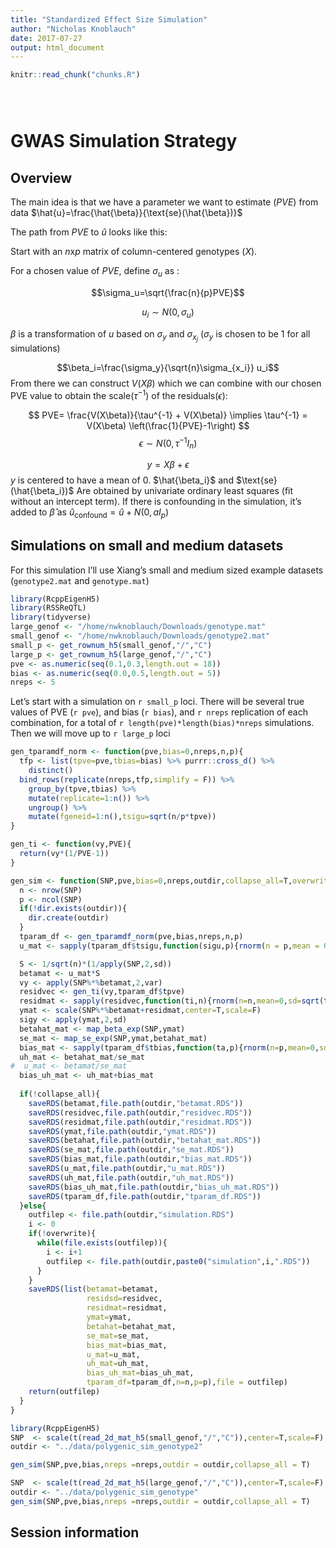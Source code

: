```yaml
---
title: "Standardized Effect Size Simulation"
author: "Nicholas Knoblauch"
date: 2017-07-27
output: html_document
---
```


<!-- The file analysis/chunks.R contains chunks that define default settings
shared across the workflowr files. -->
```r
knitr::read_chunk("chunks.R")
```

<!-- Update knitr chunk options -->
```r
```

<!-- Insert the date the file was last updated -->
```r
```

<!-- Insert the code version (Git commit SHA1) if Git repository exists and R
 package git2r is installed -->
```r
```

# GWAS Simulation Strategy

## Overview

The main idea is that we have a parameter we want to estimate ($PVE$) from data $\hat{u}=\frac{\hat{\beta}}{\text{se}(\hat{\beta})}$

The path from $PVE$ to $\hat{u}$ looks like this:

Start with an $n$x$p$ matrix of column-centered genotypes ($X$).

For a chosen value of $PVE$, define $\sigma_u$ as :

$$\sigma_u=\sqrt{\frac{n}{p}PVE}$$

$$u_i \sim N(0,\sigma_u)$$

$\beta$ is a transformation of $u$ based on $\sigma_y$ and $\sigma_{x_j}$ ($\sigma_y$ is chosen to be 1 for all simulations)


$$\beta_i=\frac{\sigma_y}{\sqrt{n}\sigma_{x_i}} u_i$$
From there we can construct $V(X\beta)$ which we can combine with our chosen PVE value to obtain the scale($\tau^{-1}$) of the residuals($\epsilon$):

$$ PVE= \frac{V(X\beta)}{\tau^{-1} + V(X\beta)} \implies \tau^{-1} = V(X\beta) \left(\frac{1}{PVE}-1\right)  $$
$$\epsilon \sim N(0,\tau^{-1}I_n)$$


$$ y= X \beta + \epsilon $$
$y$ is centered to have a mean of $0$. $\hat{\beta_i}$ and $\text{se}(\hat{\beta_i})$ Are obtained by univariate ordinary least squares (fit without an intercept term). If there is confounding in the simulation, it's added to $\hat{\beta}$ as $\hat{u}_{\text{confound}}=\hat{u}+N(0,a I_p)$

## Simulations on small and medium datasets

For this simulation I'll use Xiang's small  and medium sized example datasets (`genotype2.mat` and `genotype.mat`)


```r
library(RcppEigenH5)
library(RSSReQTL)
library(tidyverse)
large_genof <- "/home/nwknoblauch/Downloads/genotype.mat"
small_genof <- "/home/nwknoblauch/Downloads/genotype2.mat"
small_p <- get_rownum_h5(small_genof,"/","C")
large_p <- get_rownum_h5(large_genof,"/","C")
pve <- as.numeric(seq(0.1,0.3,length.out = 18))
bias <- as.numeric(seq(0.0,0.5,length.out = 5))
nreps <- 5
```


Let's start with a simulation on `r small_p` loci.  There will be several true values of PVE (`r pve`), and bias (`r bias`), and `r nreps` replication of each combination, for a total of `r length(pve)*length(bias)*nreps` simulations. Then we will move up to `r large_p` loci

```r

gen_tparamdf_norm <- function(pve,bias=0,nreps,n,p){
  tfp <- list(tpve=pve,tbias=bias) %>% purrr::cross_d() %>% 
    distinct()
  bind_rows(replicate(nreps,tfp,simplify = F)) %>%
    group_by(tpve,tbias) %>%
    mutate(replicate=1:n()) %>%
    ungroup() %>%
    mutate(fgeneid=1:n(),tsigu=sqrt(n/p*tpve))
}

gen_ti <- function(vy,PVE){
  return(vy*(1/PVE-1))
}

gen_sim <- function(SNP,pve,bias=0,nreps,outdir,collapse_all=T,overwrite=F){
  n <- nrow(SNP)
  p <- ncol(SNP)
  if(!dir.exists(outdir)){
    dir.create(outdir)
  }
  tparam_df <- gen_tparamdf_norm(pve,bias,nreps,n,p)
  u_mat <- sapply(tparam_df$tsigu,function(sigu,p){rnorm(n = p,mean = 0,sd = sigu)},p=p)

  S <- 1/sqrt(n)*(1/apply(SNP,2,sd))
  betamat <- u_mat*S
  vy <- apply(SNP%*%betamat,2,var)
  residvec <- gen_ti(vy,tparam_df$tpve)
  residmat <- sapply(residvec,function(ti,n){rnorm(n=n,mean=0,sd=sqrt(ti))},n=n)
  ymat <- scale(SNP%*%betamat+residmat,center=T,scale=F)
  sigy <- apply(ymat,2,sd)
  betahat_mat <- map_beta_exp(SNP,ymat)
  se_mat <- map_se_exp(SNP,ymat,betahat_mat)
  bias_mat <- sapply(tparam_df$tbias,function(ta,p){rnorm(n=p,mean=0,sd=ta)},p=p)
  uh_mat <- betahat_mat/se_mat
#  u_mat <- betamat/se_mat
  bias_uh_mat <- uh_mat+bias_mat
  
  if(!collapse_all){
    saveRDS(betamat,file.path(outdir,"betamat.RDS"))
    saveRDS(residvec,file.path(outdir,"residvec.RDS"))
    saveRDS(residmat,file.path(outdir,"residmat.RDS"))
    saveRDS(ymat,file.path(outdir,"ymat.RDS"))
    saveRDS(betahat,file.path(outdir,"betahat_mat.RDS"))
    saveRDS(se_mat,file.path(outdir,"se_mat.RDS"))
    saveRDS(bias_mat,file.path(outdir,"bias_mat.RDS"))
    saveRDS(u_mat,file.path(outdir,"u_mat.RDS"))
    saveRDS(uh_mat,file.path(outdir,"uh_mat.RDS"))
    saveRDS(bias_uh_mat,file.path(outdir,"bias_uh_mat.RDS"))
    saveRDS(tparam_df,file.path(outdir,"tparam_df.RDS"))
  }else{
    outfilep <- file.path(outdir,"simulation.RDS")
    i <- 0
    if(!overwrite){
      while(file.exists(outfilep)){
        i <- i+1
        outfilep <- file.path(outdir,paste0("simulation",i,".RDS"))
      }
    }
    saveRDS(list(betamat=betamat,
                 residsd=residvec,
                 residmat=residmat,
                 ymat=ymat,
                 betahat=betahat_mat,
                 se_mat=se_mat,
                 bias_mat=bias_mat,
                 u_mat=u_mat,
                 uh_mat=uh_mat,
                 bias_uh_mat=bias_uh_mat,
                 tparam_df=tparam_df,n=n,p=p),file = outfilep)
    return(outfilep)
  }
}
```


```r
library(RcppEigenH5)
SNP  <- scale(t(read_2d_mat_h5(small_genof,"/","C")),center=T,scale=F)
outdir <- "../data/polygenic_sim_genotype2"

gen_sim(SNP,pve,bias,nreps =nreps,outdir = outdir,collapse_all = T)
```


```r

SNP  <- scale(t(read_2d_mat_h5(large_genof,"/","C")),center=T,scale=F)
outdir <- "../data/polygenic_sim_genotype"
gen_sim(SNP,pve,bias,nreps =nreps,outdir = outdir,collapse_all = T)
```




<!-- Add your analysis here -->

## Session information

<!-- Insert the session information into the document -->
```r
```
